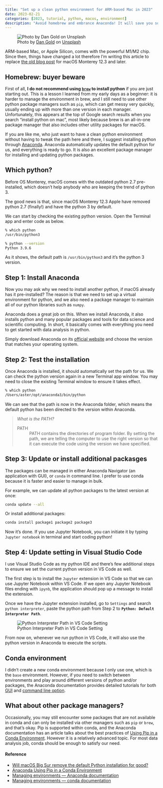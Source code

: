 ```yaml
---
title: "Set up a clean python environment for ARM-based Mac in 2023"
date: 2023-02-21
categories: [2023, tutorial, python, macos, environment]
description: "Avoid homebrew and embrance Anaconda! It will save you so much time trying to figure out which version has been used."
---
```


![Photo by <a href="https://unsplash.com/@danielcgold?utm_source=unsplash&utm_medium=referral&utm_content=creditCopyText">Dan Gold</a> on <a href="https://unsplash.com/photos/NneNzn0vs44?utm_source=unsplash&utm_medium=referral&utm_content=creditCopyText">Unsplash</a>](dan-gold-NneNzn0vs44-unsplash.jpg)
  
ARM-based Mac, or Apple Silicon, comes with the powerful M1/M2 chip. Since then, things have changed a lot therefore I'm writing this article to replace [the old blog post](../2020-06-13-setup-python-in-MacOS/index.qmd) for macOS Monterey 12.3 and later.

## Homebrew: buyer beware

First of all, **I do not recommend using [`brew`](https://brew.sh/) to install python** if you are just starting out. This is a lesson I learned from my early days as a beginner: it is harder to manage the environment in brew, and I still need to use other python package managers such as `pip`, which can get messy very quickly, usually ending up with more than one version in each manager. Unfortunately, this appears at the top of Google search results when  you search "install python on mac", most likely because brew is an all-in-one package manager that also includes other utility packages for macOS.

If you are like me, who just want to have a clean python environment without having to tweak the path here and there, I suggest installing python through [Anaconda](https://www.anaconda.com/products/distribution). Anaconda automatically updates the default python for us, and everything is ready to go. It is also an excellent package manager for installing and updating python packages.

## Which python?

Before OS Monterey, macOS comes with the outdated python 2.7 pre-installed, which doesn't help anybody who are keeping the trend of python 3.

The good news is that, since macOS Monterey 12.3 Apple have removed python 2.7 (finally!) and have the python 3 by default.

We can start by checking the existing python version. Open the Terminal app and enter code as below.

```zsh
% which python
/usr/bin/python3

% python --version
Python 3.9.6
```

As it shows, the default path is `/usr/bin/python3` and it's the python 3 version.

## Step 1: Install Anaconda

Now you may ask why we need to install another python, if macOS already has it pre-installed? The reason is that we need to set up a virtual environment for python, and we also need a package manager to maintain all of our python libraries such as `numpy`.

Anaconda does a great job on this. When we install Anaconda, it also installs python and many popular packages and tools for data science and scientific computing. In short, it basically comes with everything you need to get started with data analysis in python.

Simply download Anaconda on its [official website](https://www.anaconda.com/products/distribution) and choose the version that matches your operating system.

## Step 2: Test the installation

Once Anaconda is installed, it should automatically set the path for us. We can check the python version again in a new Terminal app window. You may need to close the existing Terminal window to ensure it takes effect.

```zsh
% which python
/Users/aster/opt/anaconda3/bin/python
```

We can see that the path is now in the Anaconda folder, which means the default python has been directed to the version within Anaconda.

> *What is the PATH?*
>
> PATH
> : PATH contains the directories of program folder. By setting the path, we are telling the computer to use the right version so that it can execute the code using the version we have specified.


## Step 3: Update or install additional packasges

The packages can be managed in either Anaconda Navigator (an application with GUI), or `conda` in command line. I prefer to use conda because it is faster and easier to manage in bulk.

For example, we can update all python packages to the latest version at once:

```zsh
conda update --all
```

Or install additional packages:

```zsh
conda install package1 package2 package3
```

Now it's done. If you use Jupyter Notebook, you can initiate it by typing `Jupyter notebook` in terminal and start coding python!

## Step 4: Update setting in Visual Studio Code

I use Visual Studio Code as my python IDE and there's few additional steps to ensure we set the current python version in VS Code as well.

The first step is to install the `Jupyter` extension in VS Code so that we can use Jupyter Notebook within VS Code. If we open any Jupyter Notebook files ending with `ipynb`, the application should pop up a message to install the extension.

Once we have the Jupyter extension installed, go to `Settings` and search `python interpreter`, paste the python path from Step 2 to **`Python: Default Interpreter Path`**.

![Python Interpreter Path in VS Code Setting](vsc_setting.png)

From now on, whenever we run python in VS Code, it will also use the python version in Anaconda to execute the scripts.

## Conda environment

I didn't create a new conda environment because I only use one, which is the `base` environment. However, if you need to switch between environments and play around different versions of python and/or packages, the Anaconda documentation provides detailed tutorials for both [GUI](https://docs.anaconda.com/navigator/tutorials/manage-environments/) and [command line option](https://conda.io/projects/conda/en/latest/user-guide/tasks/manage-environments.html).

## What about other package managers?

Occasionally, you may still encounter some packages that are not available in conda and can only be installed via other managers such as `pip` or `brew`, and that's okay. Pip is supported within conda, and the Anaconda documentation has an article talks about the best practices of [Using Pip in a Conda Environment](https://www.anaconda.com/blog/using-pip-in-a-conda-environment). However it is a relatively advanced topic. For most data analysis job, conda should be enough to satisfy our need.

#### Reference

- [Will macOS Big Sur remove the default Python installation for good?](https://apple.stackexchange.com/questions/406244/will-macos-big-sur-remove-the-default-python-installation-for-good)
- [Anaconda Using Pip in a Conda Environment](https://www.anaconda.com/blog/using-pip-in-a-conda-environment)
- [Managing environments — Anaconda documentation](https://docs.anaconda.com/navigator/tutorials/manage-environments/)
- [Managing environments — conda documentation](https://conda.io/projects/conda/en/latest/user-guide/tasks/manage-environments.html)